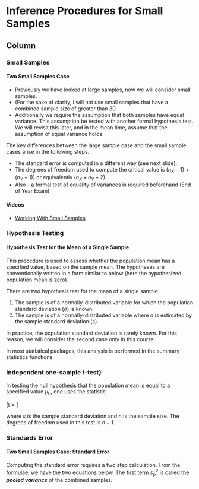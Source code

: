 
Inference Procedures for Small Samples {data-navmenu="Inference Procedures"}
==================================================

Column {.tabset}
-------------------------------------------------


### Small Samples 

<h4> Two Small Samples Case</h4>

*  Previously we have looked at large samples, now we will consider small samples.
*  (For the sake of clarity, I will not use small samples that have a combined sample size of greater than 30.
*  Additionally we require the assumption that both samples have equal variance. This assumption \textbf{must} be tested with another formal hypothesis test. We will revisit this later, and in the mean time, assume that the assumption of equal variance holds.




The key differences between the large sample case and the small sample cases arise in the following steps.

*  The standard error is computed in a different way (see next slide).
*  The degrees of freedom used to compute the critical value is $(n_X-1) + (n_Y - 1)$) or equivalently ($n_X + n_Y - 2$).
*  Also - a formal test of equality of variances is required beforehand (End of Year Exam)


<h4> Videos</h4>
* <a href="https://youtu.be/5DY3j8nw5sg/">	Working With Small Samples	</a>	

### Hypothesis Testing

<h4>Hypothesis Test for the Mean of a Single Sample</h4>

This procedure is used to assess whether the population mean  has a specified value, based on the sample mean. The hypotheses are conventionally written in a form similar to below (here the hypothesized population mean is zero).



There are two hypothesis test for the mean of a single sample.

1. The sample is of a normally-distributed variable for which the population standard deviation ($\sigma$) is known. 
2. The sample is of a normally-distributed variable where σ is estimated by the sample standard deviation (s).
 
In practice, the population standard deviation is rarely known. For this reason, we will consider the second case only in this course.

In most statistical packages, this analysis is performed in the summary statistics functions.

### Independent one-sample $t$-test}
In testing the null hypothesis that the population mean is equal to a specified value $\mu_{0}$, one uses the statistic

\[t = \frac{\overline{x} - \mu_0}{s / \sqrt{n}}\]

where $s$ is the sample standard deviation and $n$ is the sample size. The degrees of freedom used in this test is $n - 1$.

### Standards Error

<h4>Two Small Samples Case: Standard Error</h4>

Computing the standard error requires a two step calculation. From the formulae, we have the two equations below. The first term $s_p^2$ is called the ***pooled variance*** of the combined samples.
\begin{eqnarray*}
s_p^2&=&\frac{s_X^2(n_X-1)+s_Y^2(n_Y-1)}{n_X+n_Y-2}.\\
S.E.(\bar{X}-\bar{Y})&=&\sqrt{s_p^2\left(\frac{1}{n_X}+\frac{1}{n_Y}\right)}.\\
\end{eqnarray*}

